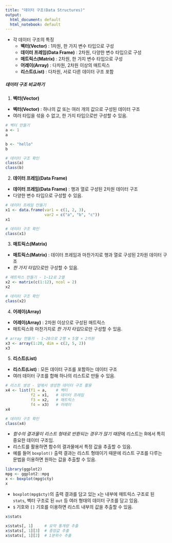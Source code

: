 ---
title: "데이터 구조(Data Structures)"
output:
  html_document: default
  html_notebook: default
---

- 각 데이터 구조의 특징
    - **벡터(Vector)** : 1차원, 한 가지 변수 타입으로 구성
    - **데이터 프레임(Data Frame)** : 2차원, 다양한 변수 타입으로 구성
    - **매트릭스(Matrix)** : 2차원, 한 가지 변수 타입으로 구성
    - **어레이(Array)** : 다차원, 2차원 이상의 매트릭스
    - **리스트(List)** : 다차원, 서로 다른 데이터 구조 포함
    
##### **데이터 구조 비교하기**

1. **벡터(Vector)**

- **벡터(Vector)** : 하나의 값 또는 여러 개의 값으로 구성된 데이터 구조
- 여러 타입을 섞을 수 없고, 한 가지 타입으로만 구성할 수 있음.

```{r}
# 벡터 만들기
a <- 1
a

b <- "hello"
b

# 데이터 구조 확인
class(a)
class(b)
```

2. **데이터 프레임(Data Frame)**

- **데이터 프레임(Data Frame)** : 행과 열로 구성된 2차원 데이터 구조
- 다양한 변수 타입으로 구성할 수 있음.

```{r}
# 데이터 프레임 만들기
x1 <- data.frame(var1 = c(1, 2, 3),
                 var2 = c("a", "b", "c"))
x1

# 데이터 구조 확인
class(x1)
```

3. **매트릭스(Matrix)**

- **매트릭스(Matrix)** : 데이터 프레임과 마찬가지로 행과 열로 구성된 2차원 데이터 구조
- *한 가지 타입*으로만 구성할 수 있음.

```{r}
# 매트릭스 만들기 - 1~12로 2열
x2 <- matrix(c(1:12), ncol = 2)
x2

# 데이터 구조 확인
class(x2)
```

4. **어레이(Array)**

- **어레이(Array)** : 2차원 이상으로 구성된 매트릭스
- 매트릭스와 마찬가지로 *한 가지 타입*으로만 구성할 수 있음.

```{r}
# array 만들기 - 1~20으로 2행 × 5열 × 2차원
x3 <- array(1:20, dim = c(2, 5, 2))
x3
```

5. **리스트(List)**

- **리스트(List)** : 모든 데이터 구조를 포함하는 데이터 구조
- 여러 데이터 구조를 합해 하나의 리스트로 만들 수 있음.

```{r}
# 리스트 생성 - 앞에서 생성한 데이터 구조 활용
x4 <- list(f1 = a,    # 벡터
           f2 = x1,   # 데이터 프레임
           f3 = x2,   # 매트릭스
           f4 = x3)   # 어레이
x4

# 데이터 구조 확인
class(x4)
```

- *함수의 결과물이 리스트 형태로 반환되는 경우가 많기 때문*에 리스트는 R에서 특히 중요한 데이터 구조임.
- 리스트를 활용하면 함수의 결과물에서 특정 값을 추출할 수 있음.
- 예를 들어 `boxplot()` 출력 결과는 리스트 형태이기 때문에 리스트 구조를 다루는 문법을 이용하면 원하는 값을 추출할 수 있음.

```{r}
library(ggplot2)
mpg <- ggplot2::mpg
x <- boxplot(mpg$cty)
x
```

- `boxplot(mpg$cty)`의 출력 결과를 담고 있는 `x`는 내부에 매트릭스 구조로 된 `stats`, 벡터 구조로 된 `out` 등 여러 형태의 데이터 구조를 담고 있음.
- `$` 기호와 `[]` 기호를 이용하면 리스트 내부의 값을 추출할 수 있음.

```{r}
x$stats
```

```{r}
x$stats[, 1]     # 요약 통계량 추출
x$stats[, 1][3]  # 중앙값 추출
x$stats[, 1][2]  # 1분위수 추출
```



